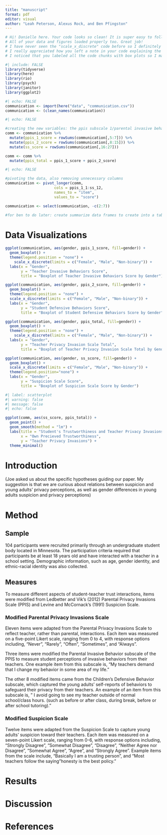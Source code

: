 ```yaml
---
title: "manuscript"
format: pdf
editor: visual
author: "Leah Peterson, Alexus Rock, and Ben Pfingston"
---
```

```r
# Hi! Danielle here. Your code looks so clean! It is super easy to follow.
# All of your data and figures loaded properly too. Great job!
# I have never seen the "scale_x_discrete" code before so I definitely learned that from your code.
# I really appreciated how you left a note in your code explaining the new labels/why you labeled something the way you did for your collaborators. Super helpful!
# I noticed that you labeled all the code chunks with box plots so I made a label from your code chunk for the scatter plot following the same format - "scatterplot-ss-score-ppis-total"
```





```r
#| include: FALSE
library(tidyverse)
library(here)
library(rio)
library(psych)
library(janitor)
library(ggplot2)
```

```r
#| echo: FALSE
communication <- import(here("data", "communication.csv"))
communication <- (clean_names(communication))
```

```r
#| echo: FALSE

#creating the new variables: the ppis subscale 1/parental invasive behaviors score, the ppis subscale 2/student defensive behaviors score, and the suspicion scale score
comm <- communication %>%
  mutate(ppis_1_score = rowSums(communication[,5:7])) %>%
  mutate(ppis_2_score = rowSums(communication[,8:15])) %>%
  mutate(ss_score = rowSums(communication[,16:27]))

comm <- comm %>%
  mutate(ppis_total = ppis_1_score + ppis_2_score)
```

```r
#| echo: FALSE

#pivoting the data, also removing unnecessary columns
communication <- pivot_longer(comm,
                      cols = ppis_1_1:ss_12,
                      names_to = "item",
                      values_to = "score")

communication <- select(communication, -c(2:7))
```

```r
#for ben to do later: create summarize data frames to create into a table
```

# Data Visualizations

```r

ggplot(communication, aes(gender, ppis_1_score, fill=gender)) +
  geom_boxplot() +
  theme(legend.position = "none") +
    scale_x_discrete(limits = c("Female", "Male", "Non-binary")) +
  labs(x = "Gender",
       y = "Teacher Invasive Behaviors Score",
       title = "Boxplot of Teacher Invasive Behaviors Score by Gender")

```

```r

ggplot(communication, aes(gender, ppis_2_score, fill=gender)) +
  geom_boxplot() +
  theme(legend.position = "none") +
  scale_x_discrete(limits = c("Female", "Male", "Non-binary")) +
  labs(x = "Gender",
       y = "Student Defensive Behaviors Score",
       title = "Boxplot of Student Defensive Behaviors Score by Gender")

```

```r

ggplot(communication, aes(gender, ppis_total, fill=gender)) +
  geom_boxplot() +
  theme(legend.position = "none") +
    scale_x_discrete(limits = c("Female", "Male", "Non-binary")) +
  labs(x = "Gender",
       y = "Teacher Privacy Invasion Scale Total",
       title = "Boxplot of Teacher Privacy Invasion Scale Total by Gender")

```

```r

ggplot(communication, aes(gender, ss_score, fill=gender)) +
  geom_boxplot() + 
  scale_x_discrete(limits = c("Female", "Male", "Non-binary")) +
  theme(legend.position="none") +
  labs(x = "Gender",
       y = "Suspicion Scale Score",
       title = "Boxplot of Suspicion Scale Score by Gender")

```

```r
#| label: scatterplot
#| warning: false
#| message: false
#| echo: false

ggplot(comm, aes(ss_score, ppis_total)) +
  geom_point() +
  geom_smooth(method = "lm") +
  labs(title = "Student's Trustworthiness and Teacher Privacy Invasions", 
       x = "Own Precieved Trustworthiness",
       y = "Teacher Privacy Invasions") +
  theme_minimal()
```

# Introduction

(Joe asked us about the specific hypotheses guiding our paper. My suggestion is that we are curious about relations between suspicion and young adults' privacy perceptions, as well as gender differences in young adults suspicion and privacy perceptions)

# Method

## Sample

104 participants were recruited primarily through an undergraduate student body located in Minnesota. The participation criteria required that participants be at least 18 years old and have interacted with a teacher in a school setting. Demographic information, such as age, gender identity, and ethnic-racial identity was also collected.

## Measures

To measure different aspects of student-teacher trust interactions, items were modified from Ledbetter and Vik's (2012) Parental Privacy Invasions Scale (PPIS) and Levine and McCornack's (1991) Suspicion Scale.

### Modified Parental Privacy Invasions Scale

Eleven items were adapted from the Parental Privacy Invasions Scale to reflect teacher, rather than parental, interactions. Each item was measured on a five-point Likert scale, ranging from 0 to 4, with response options including, "Never", "Rarely", "Often", "Sometimes", and "Always".

Three items were modified the Parental Invasive Behavior subscale of the PPIS to measure student perceptions of invasive behaviors from their teachers. One example item from this subscale is, "My teachers demand that I change my behavior in some area of my life."

The other 8 modified items came from the Children's Defensive Behavior subscale, which captured the young adults' self-reports of behaviors to safeguard their privacy from their teachers. An example of an item from this subscale is, " I avoid going to see my teacher outside of normal school/class hours. (such as before or after class, during break, before or after school tutoring)."

### Modified Suspicion Scale

Twelve items were adapted from the Suspicion Scale to capture young adults' suspicion toward their teachers. Each item was measured on a seven-point Likert scale, ranging from 0-6, with response options including, "Strongly Disagree", "Somewhat Disagree", "Disagree", "Neither Agree nor Disagree", "Somewhat Agree", "Agree", and "Strongly Agree". Example items from the scale include, "Basically I am a trusting person", and "Most teachers follow the saying"honesty is the best policy."

# Results

# Discussion

# References
